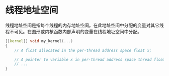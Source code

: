 # 线程地址空间

<ToBePolishedAfterTranslation />

<OrigninalPDF title="4.3 thread Address Space" />

线程地址空间是指每个线程的内存地址空间。在此地址空间中分配的变量对其它线程不可见。在图形或内核函数内部声明的变量在线程地址空间中分配。

```cpp
[[kernel]] void my_kernel(...)
{
    // A float allocated in the per-thread address space float x;

    // A pointer to variable x in per-thread address space thread float * p = &x;
    // ...
}
```
